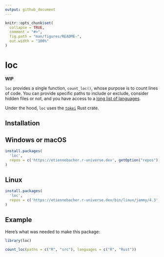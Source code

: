 ```yaml
---
output: github_document
---
```


<!-- README.md is generated from README.Rmd. Please edit that file -->

```r
knitr::opts_chunk$set(
  collapse = TRUE,
  comment = "#>",
  fig.path = "man/figures/README-",
  out.width = "100%"
)
```

# loc

<!-- badges: start -->
<!-- badges: end -->

**WIP**

`loc` provides a single function, `count_loc()`, whose purpose is to count lines
of code. You can provide specific paths to include or exclude, consider hidden
files or not, and you have access to a [long list of languages](https://github.com/XAMPPRocky/tokei?tab=readme-ov-file#supported-languages).

Under the hood, `loc` uses the [`tokei`](https://github.com/XAMPPRocky/tokei)
Rust crate.


## Installation

## Windows or macOS

```r
install.packages(
  'loc', 
  repos = c('https://etiennebacher.r-universe.dev', getOption("repos"))
)
```

## Linux
```r
install.packages(
  'loc', 
  repos = c('https://etiennebacher.r-universe.dev/bin/linux/jammy/4.3', getOption("repos"))
)
```


## Example

Here's what was needed to make this package:

```r
library(loc)

count_loc(paths = c("R", "src"), languages = c("R", "Rust"))
```

